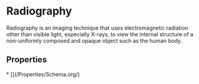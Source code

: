 
# Radiography

Radiography is an imaging technique that uses electromagnetic radiation other than visible light, especially X-rays, to view the internal structure of a non-uniformly composed and opaque object such as the human body.

## Properties

<Grid>
* [](/Properties/Schema.org/)

</Grid>

